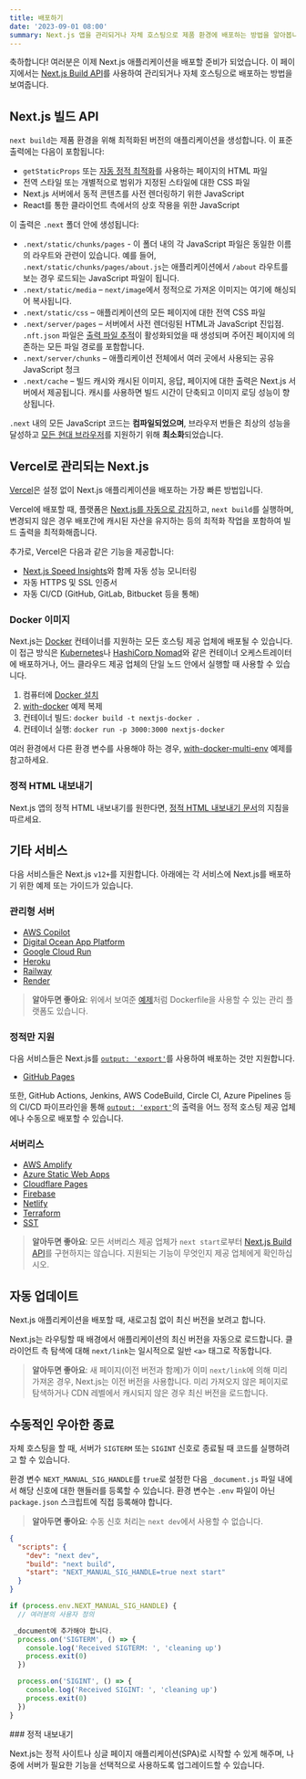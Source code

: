 ```yaml
---
title: 배포하기
date: '2023-09-01 08:00'
summary: Next.js 앱을 관리되거나 자체 호스팅으로 제품 환경에 배포하는 방법을 알아봅니다.
---
```


<TOCInline toc={props.toc} asDisclosure />

축하합니다! 여러분은 이제 Next.js 애플리케이션을 배포할 준비가 되었습니다. 이 페이지에서는 [Next.js Build API](#nextjs-build-api)를 사용하여 관리되거나 자체 호스팅으로 배포하는 방법을 보여줍니다.

## Next.js 빌드 API

`next build`는 제품 환경을 위해 최적화된 버전의 애플리케이션을 생성합니다. 이 표준 출력에는 다음이 포함됩니다:

- `getStaticProps` 또는 [자동 정적 최적화](/docs/pages/building-your-application/rendering/automatic-static-optimization)를 사용하는 페이지의 HTML 파일
- 전역 스타일 또는 개별적으로 범위가 지정된 스타일에 대한 CSS 파일
- Next.js 서버에서 동적 콘텐츠를 사전 렌더링하기 위한 JavaScript
- React를 통한 클라이언트 측에서의 상호 작용을 위한 JavaScript

이 출력은 `.next` 폴더 안에 생성됩니다:

- `.next/static/chunks/pages` - 이 폴더 내의 각 JavaScript 파일은 동일한 이름의 라우트와 관련이 있습니다. 예를 들어, `.next/static/chunks/pages/about.js`는 애플리케이션에서 `/about` 라우트를 보는 경우 로드되는 JavaScript 파일이 됩니다.
- `.next/static/media` – `next/image`에서 정적으로 가져온 이미지는 여기에 해싱되어 복사됩니다.
- `.next/static/css` – 애플리케이션의 모든 페이지에 대한 전역 CSS 파일
- `.next/server/pages` – 서버에서 사전 렌더링된 HTML과 JavaScript 진입점. `.nft.json` 파일은 [출력 파일 추적](/docs/pages/api-reference/next-config-js/output)이 활성화되었을 때 생성되며 주어진 페이지에 의존하는 모든 파일 경로를 포함합니다.
- `.next/server/chunks` – 애플리케이션 전체에서 여러 곳에서 사용되는 공유 JavaScript 청크
- `.next/cache` – 빌드 캐시와 캐시된 이미지, 응답, 페이지에 대한 출력은 Next.js 서버에서 제공됩니다. 캐시를 사용하면 빌드 시간이 단축되고 이미지 로딩 성능이 향상됩니다.

`.next` 내의 모든 JavaScript 코드는 **컴파일되었으며**, 브라우저 번들은 최상의 성능을 달성하고 [모든 현대 브라우저](/docs/architecture/supported-browsers)를 지원하기 위해 **최소화**되었습니다.

## Vercel로 관리되는 Next.js

[Vercel](https://vercel.com?utm_source=next-site&utm_medium=docs&utm_campaign=next-website)은 설정 없이 Next.js 애플리케이션을 배포하는 가장 빠른 방법입니다.

Vercel에 배포할 때, 플랫폼은 [Next.js를 자동으로 감지](https://vercel.com/solutions/nextjs?utm_source=next-site&utm_medium=docs&utm_campaign=next-website)하고, `next build`를 실행하며, 변경되지 않은 경우 배포간에 캐시된 자산을 유지하는 등의 최적화 작업을 포함하여 빌드 출력을 최적화해줍니다.

추가로, Vercel은 다음과 같은 기능을 제공합니다:

- [Next.js Speed Insights](https://vercel.com/analytics?utm_source=next-site&utm_medium=docs&utm_campaign=next-website)와 함께 자동 성능 모니터링
- 자동 HTTPS 및 SSL 인증서
- 자동 CI/CD (GitHub, GitLab, Bitbucket 등을 통해)

### Docker 이미지

Next.js는 [Docker](https://www.docker.com/) 컨테이너를 지원하는 모든 호스팅 제공 업체에 배포될 수 있습니다. 이 접근 방식은 [Kubernetes](https://kubernetes.io/)나 [HashiCorp Nomad](https://www.nomadproject.io/)와 같은 컨테이너 오케스트레이터에 배포하거나, 어느 클라우드 제공 업체의 단일 노드 안에서 실행할 때 사용할 수 있습니다.

1. 컴퓨터에 [Docker 설치](https://docs.docker.com/get-docker/)
1. [with-docker](https://github.com/vercel/next.js/tree/canary/examples/with-docker) 예제 복제
1. 컨테이너 빌드: `docker build -t nextjs-docker .`
1. 컨테이너 실행: `docker run -p 3000:3000 nextjs-docker`

여러 환경에서 다른 환경 변수를 사용해야 하는 경우, [with-docker-multi-env](https://github.com/vercel/next.js/tree/canary/examples/with-docker-multi-env) 예제를 참고하세요.

### 정적 HTML 내보내기

Next.js 앱의 정적 HTML 내보내기를 원한다면, [정적 HTML 내보내기 문서](/docs/app/building-your-application/deploying/static-exports)의 지침을 따르세요.

## 기타 서비스

다음 서비스들은 Next.js `v12+`를 지원합니다. 아래에는 각 서비스에 Next.js를 배포하기 위한 예제 또는 가이드가 있습니다.

### 관리형 서버

- [AWS Copilot](https://aws.github.io/copilot-cli/)
- [Digital Ocean App Platform](https://docs.digitalocean.com/tutorials/app-nextjs-deploy/)
- [Google Cloud Run](https://github.com/vercel/next.js/tree/canary/examples/with-docker)
- [Heroku](https://elements.heroku.com/buildpacks/mars/heroku-nextjs)
- [Railway](https://docs.railway.app/getting-started)
- [Render](https://render.com/docs/deploy-nextjs-app)

> **알아두면 좋아요**: 위에서 보여준 [예제](#docker-image)처럼 Dockerfile을 사용할 수 있는 관리 플랫폼도 있습니다.

### 정적만 지원

다음 서비스들은 Next.js를 [`output: 'export'`](/docs/app/building-your-application/deploying/static-exports)를 사용하여 배포하는 것만 지원합니다.

- [GitHub Pages](https://github.com/vercel/next.js/tree/canary/examples/github-pages)

또한, GitHub Actions, Jenkins, AWS CodeBuild, Circle CI, Azure Pipelines 등의 CI/CD 파이프라인을 통해 [`output: 'export'`](/docs/app/building-your-application/deploying/static-exports)의 출력을 어느 정적 호스팅 제공 업체에나 수동으로 배포할 수 있습니다.

### 서버리스

- [AWS Amplify](https://aws.amazon.com/blogs/mobile/amplify-next-js-13/)
- [Azure Static Web Apps](https://learn.microsoft.com/en-us/azure/static-web-apps/nextjs)
- [Cloudflare Pages](https://developers.cloudflare.com/pages/framework-guides/deploy-a-nextjs-site/)
- [Firebase](https://firebase.google.com/docs/hosting/nextjs)
- [Netlify](https://docs.netlify.com/integrations/frameworks/next-js)
- [Terraform](https://github.com/milliHQ/terraform-aws-next-js)
- [SST](https://docs.sst.dev/start/nextjs)

> **알아두면 좋아요**: 모든 서버리스 제공 업체가 `next start`로부터 [Next.js Build API](#nextjs-build-api)를 구현하지는 않습니다. 지원되는 기능이 무엇인지 제공 업체에게 확인하십시오.

## 자동 업데이트

Next.js 애플리케이션을 배포할 때, 새로고침 없이 최신 버전을 보려고 합니다.

Next.js는 라우팅할 때 배경에서 애플리케이션의 최신 버전을 자동으로 로드합니다. 클라이언트 측 탐색에 대해 `next/link`는 일시적으로 일반 `<a>` 태그로 작동합니다.

> **알아두면 좋아요**: 새 페이지(이전 버전과 함께)가 이미 `next/link`에 의해 미리 가져온 경우, Next.js는 이전 버전을 사용합니다. 미리 가져오지 않은 페이지로 탐색하거나 CDN 레벨에서 캐시되지 않은 경우 최신 버전을 로드합니다.

## 수동적인 우아한 종료

자체 호스팅을 할 때, 서버가 `SIGTERM` 또는 `SIGINT` 신호로 종료될 때 코드를 실행하려고 할 수 있습니다.

환경 변수 `NEXT_MANUAL_SIG_HANDLE`를 `true`로 설정한 다음 `_document.js` 파일 내에서 해당 신호에 대한 핸들러를 등록할 수 있습니다. 환경 변수는 `.env` 파일이 아닌 `package.json` 스크립트에 직접 등록해야 합니다.

> **알아두면 좋아요**: 수동 신호 처리는 `next dev`에서 사용할 수 없습니다.

```json filename="package.json"
{
  "scripts": {
    "dev": "next dev",
    "build": "next build",
    "start": "NEXT_MANUAL_SIG_HANDLE=true next start"
  }
}
```

```js filename="pages/_document.js"
if (process.env.NEXT_MANUAL_SIG_HANDLE) {
  // 여러분의 사용자 정의

 _document에 추가해야 합니다.
  process.on('SIGTERM', () => {
    console.log('Received SIGTERM: ', 'cleaning up')
    process.exit(0)
  })

  process.on('SIGINT', () => {
    console.log('Received SIGINT: ', 'cleaning up')
    process.exit(0)
  })
}
```

<div className="grid grid-cols-1 sm:grid-cols-2 gap-4">

<Card href="/docs/nextjs/deploying/static-exports">
### 정적 내보내기

Next.js는 정적 사이트나 싱글 페이지 애플리케이션(SPA)로 시작할 수 있게 해주며, 나중에 서버가 필요한 기능을 선택적으로 사용하도록 업그레이드할 수 있습니다.
</Card>


</div>